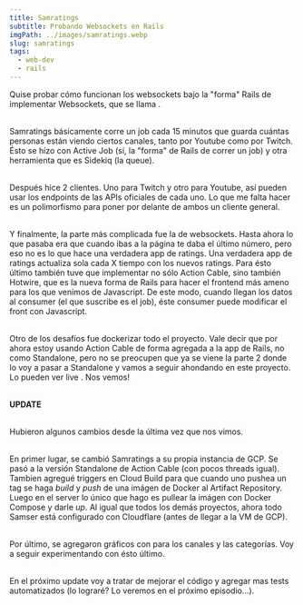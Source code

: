 ```yaml
---
title: Samratings
subtitle: Probando Websockets en Rails
imgPath: ../images/samratings.webp
slug: samratings
tags:
  - web-dev
  - rails
---
```

Quise probar cómo funcionan los websockets bajo la "forma" Rails de implementar Websockets, que se llama <Anchor text="Action Cable" href="https://guides.rubyonrails.org/action_cable_overview.html" />.

\
Samratings básicamente corre un job cada 15 minutos que guarda cuántas personas están viendo ciertos canales, tanto por Youtube como por Twitch. Ésto se hizo con Active Job (sí, la "forma" de Rails de correr un job) y otra herramienta que es Sidekiq (la queue). 

\
Después hice 2 clientes. Uno para Twitch y otro para Youtube, así pueden usar los endpoints de las APIs oficiales de cada uno. Lo que me falta hacer es un polimorfismo para poner por delante de ambos un cliente general.

\
Y finalmente, la parte más complicada fue la de websockets. Hasta ahora lo que pasaba era que cuando ibas a la página te daba el último número, pero eso no es lo que hace una verdadera app de ratings. Una verdadera app de ratings actualiza sola cada X tiempo con los nuevos ratings. Para ésto último también tuve que implementar no sólo Action Cable, sino también Hotwire, que es la nueva forma de Rails para hacer el frontend más ameno para los que venimos de Javascript. De este modo, cuando llegan los datos al consumer (el que suscribe es el job), éste consumer puede modificar el front con Javascript.

\
Otro de los desafíos fue dockerizar todo el proyecto. Vale decir que por ahora estoy usando Action Cable de forma agregada a la app de Rails, no como Standalone, pero no se preocupen que ya se viene la parte 2 donde lo voy a pasar a Standalone y vamos a seguir ahondando en este proyecto. Lo pueden ver live <Anchor href="https://samratings.samser.co" text="acá" />. Nos vemos!

\
**UPDATE**

\
Hubieron algunos cambios desde la última vez que nos vimos.

\
En primer lugar, se cambió Samratings a su propia instancia de GCP. Se pasó a la versión Standalone de Action Cable (con pocos threads igual). Tambien agregué triggers en Cloud Build para que cuando uno pushea un tag se haga _build_ y _push_ de una imágen de Docker al Artifact Repository. Luego en el server lo único que hago es pullear la imágen con Docker Compose y darle _up_. Al igual que todos los demás proyectos, ahora todo Samser está configurado con Cloudflare (antes de llegar a la VM de GCP). 

\
Por último, se agregaron gráficos con <Anchor text="Chartkick" href="https://github.com/ankane/chartkick" /> para los canales y las categorías. Voy a seguir experimentando con ésto último. 

\
En el próximo update voy a tratar de mejorar el código y agregar mas tests automatizados (lo lograré? Lo veremos en el próximo episodio...).
